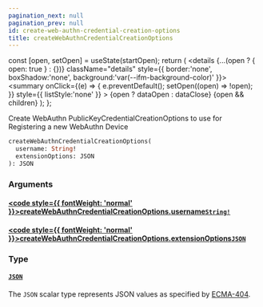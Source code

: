 ```yaml
---
pagination_next: null
pagination_prev: null
id: create-web-authn-credential-creation-options
title: createWebAuthnCredentialCreationOptions
---
```









  const [open, setOpen] = useState(startOpen);
  return (
    <details {...(open ? { open: true } : {})} className="details" style={{ border:'none', boxShadow:'none', background:'var(--ifm-background-color)' }}>
      <summary
        onClick={(e) => {
          e.preventDefault();
          setOpen((open) => !open);
        }}
        style={{ listStyle:'none' }}
      >
      {open ? dataOpen : dataClose}
      </summary>
      {open && children}
    </details>
  );
};








Create WebAuthn PublicKeyCredentialCreationOptions to use for Registering a new WebAuthn Device


```graphql
createWebAuthnCredentialCreationOptions(
  username: String!
  extensionOptions: JSON
): JSON
```




### Arguments

#### [<code style={{ fontWeight: 'normal' }}>createWebAuthnCredentialCreationOptions.<b>username</b></code>](#)<Bullet />[`String!`](/types/scalars/string.mdx) <Badge class="badge badge--secondary" text="non-null"/> <Badge class="badge badge--secondary" text="scalar"/> 



#### [<code style={{ fontWeight: 'normal' }}>createWebAuthnCredentialCreationOptions.<b>extensionOptions</b></code>](#)<Bullet />[`JSON`](/types/scalars/json.mdx) <Badge class="badge badge--secondary" text="scalar"/> 



### Type

#### [`JSON`](/types/scalars/json.mdx) <Badge class="badge badge--secondary" text="scalar"/> 
The `JSON` scalar type represents JSON values as specified by [ECMA-404](http://www.ecma-international.org/publications/files/ECMA-ST/ECMA-404.pdf).






